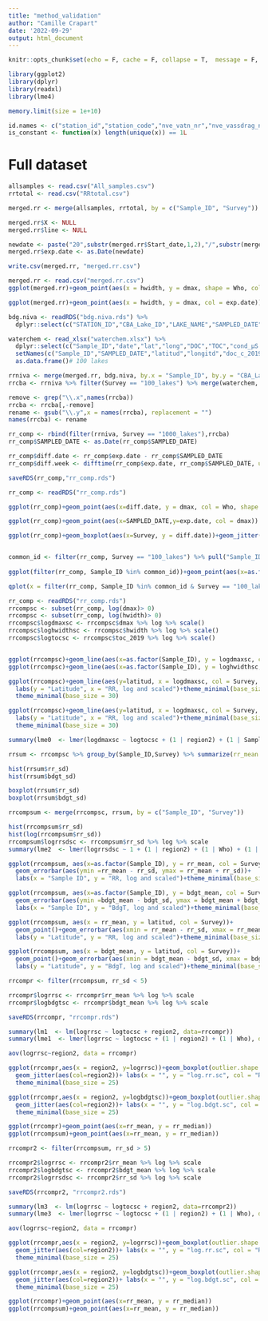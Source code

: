 ```yaml
---
title: "method_validation"
author: "Camille Crapart"
date: '2022-09-29'
output: html_document
---
```


```r
knitr::opts_chunk$set(echo = F, cache = F, collapse = T,  message = F, warning = F, error = F)
```

```r
library(ggplot2)
library(dplyr)
library(readxl)
library(lme4)

memory.limit(size = 1e+10)

id.names <- c("station_id","station_code","nve_vatn_nr","nve_vassdrag_nr", "CBA_Lake_ID", "STATION_ID", "statn_d","longitude","latitude", "region", "region2")
is_constant <- function(x) length(unique(x)) == 1L 
```

# Full dataset

```r
allsamples <- read.csv("All_samples.csv")
rrtotal <- read.csv("RRtotal.csv")

merged.rr <- merge(allsamples, rrtotal, by = c("Sample_ID", "Survey"))

merged.rr$X <- NULL
merged.rr$line <- NULL

newdate <- paste("20",substr(merged.rr$Start_date,1,2),"/",substr(merged.rr$Start_date,3,4),"/",substr(merged.rr$Start_date,5,6), sep = "")
merged.rr$exp.date <- as.Date(newdate)

write.csv(merged.rr, "merged.rr.csv")
```

```r

merged.rr <- read.csv("merged.rr.csv")
ggplot(merged.rr)+geom_point(aes(x = hwidth, y = dmax, shape = Who, col = Comments))+facet_grid(rows = vars(Who))+theme_minimal()

ggplot(merged.rr)+geom_point(aes(x = hwidth, y = dmax, col = exp.date))+facet_grid(cols=vars(Who))+theme_minimal()

```

```r
bdg.niva <- readRDS("bdg.niva.rds") %>% 
  dplyr::select(c("STATION_ID","CBA_Lake_ID","LAKE_NAME","SAMPLED_DATE","longitd","latitud","lake_area_km2","basin_area_km2","mar_limit","mean_elev","developed","agriculture","forest","natural_not_forest","peat","glacier","freshwater","sea","era_prec_2019","nilu_ndep_2012_2016","nilu_sdep_2012_2016","Dyp","rr_2m_19","tg_2m_19","doc_c_2019","kond_2019","toc_2019","ph_2019","tn_2019","tp_2019","region2","geometry")) 

waterchem <- read_xlsx("waterchem.xlsx") %>% 
  dplyr::select(c("Sample_ID","date","lat","long","DOC","TOC","cond_µS.m","pH","TN","TP")) %>%
  setNames(c("Sample_ID","SAMPLED_DATE","latitud","longitd","doc_c_2019","toc_2019","kond_2019","ph_2019","tn_2019","tp_2019")) %>%
  as.data.frame()# 100 lakes

rrniva <- merge(merged.rr, bdg.niva, by.x = "Sample_ID", by.y = "CBA_Lake_ID")
rrcba <- rrniva %>% filter(Survey == "100_lakes") %>% merge(waterchem, by = "Sample_ID")

remove <- grep("\\.x",names(rrcba))
rrcba <- rrcba[,-remove]
rename <- gsub("\\.y",x = names(rrcba), replacement = "")
names(rrcba) <- rename

rr_comp <- rbind(filter(rrniva, Survey == "1000_lakes"),rrcba)
rr_comp$SAMPLED_DATE <- as.Date(rr_comp$SAMPLED_DATE)

rr_comp$diff.date <- rr_comp$exp.date - rr_comp$SAMPLED_DATE
rr_comp$diff.week <- difftime(rr_comp$exp.date, rr_comp$SAMPLED_DATE, units = "weeks") %>% round(digits = 0)

saveRDS(rr_comp,"rr_comp.rds")
```

```r

rr_comp <- readRDS("rr_comp.rds")

ggplot(rr_comp)+geom_point(aes(x=diff.date, y = dmax, col = Who, shape = region2))+facet_grid(cols=vars(Survey))

ggplot(rr_comp)+geom_point(aes(x=SAMPLED_DATE,y=exp.date, col = dmax))

ggplot(rr_comp)+geom_boxplot(aes(x=Survey, y = diff.date))+geom_jitter(aes(x=Survey, y = diff.date, col = latitud))+theme_minimal()


common_id <- filter(rr_comp, Survey == "100_lakes") %>% pull("Sample_ID")
  
ggplot(filter(rr_comp, Sample_ID %in% common_id))+geom_point(aes(x=as.factor(Sample_ID), y = dmax, col = Survey))

qplot(x = filter(rr_comp, Sample_ID %in% common_id & Survey == "100_lakes")$dmax, y = filter(rr_comp, Sample_ID %in% common_id & Survey == "1000_lakes")$dmax, colour = as.factor(filter(rr_comp, Sample_ID %in% common_id& Survey == "1000_lakes")$diff.week))+labs(x="RR 100 lakes", y = "RR 1000 lakes", col = "Diff time weeks")+theme_minimal()

```


```r
rr_comp <- readRDS("rr_comp.rds")
rrcompsc <- subset(rr_comp, log(dmax)> 0)
rrcompsc <- subset(rr_comp, log(hwidth)> 0)
rrcompsc$logdmaxsc <- rrcompsc$dmax %>% log %>% scale()
rrcompsc$loghwidthsc <- rrcompsc$hwidth %>% log %>% scale()
rrcompsc$logtocsc <- rrcompsc$toc_2019 %>% log %>% scale()


ggplot(rrcompsc)+geom_line(aes(x=as.factor(Sample_ID), y = logdmaxsc, col = Survey))+labs(x = "Sample ID", y = "RR, log and scaled")+theme_minimal(base_size = 30)
ggplot(rrcompsc)+geom_line(aes(x=as.factor(Sample_ID), y = loghwidthsc, col = Survey))+labs(x = "Sample ID", y = "BdgT, log and scaled")+theme_minimal(base_size = 30)

```

```r
ggplot(rrcompsc)+geom_line(aes(y=latitud, x = logdmaxsc, col = Survey, group = Sample_ID))+
  labs(y = "Latitude", x = "RR, log and scaled")+theme_minimal(base_size = 30)+
  theme_minimal(base_size = 30)

ggplot(rrcompsc)+geom_line(aes(y=latitud, x = logdmaxsc, col = Survey, group = Sample_ID))+
  labs(y = "Latitude", x = "RR, log and scaled")+theme_minimal(base_size = 30)+
  theme_minimal(base_size = 30)

```

```r
summary(lme0  <- lmer(logdmaxsc ~ logtocsc + (1 | region2) + (1 | Sample_ID) + (1 | diff.week), data=rrcompsc))
```

```r
rrsum <- rrcompsc %>% group_by(Sample_ID,Survey) %>% summarize(rr_mean = mean(dmax), rr_sd = sd(dmax), rr_median = median(dmax), bdgt_mean = mean(hwidth), bdgt_sd = sd(hwidth), bdgt_median = median(hwidth))

hist(rrsum$rr_sd)
hist(rrsum$bdgt_sd)

boxplot(rrsum$rr_sd)
boxplot(rrsum$bdgt_sd)

rrcompsum <- merge(rrcompsc, rrsum, by = c("Sample_ID", "Survey"))

hist(rrcompsum$rr_sd)
hist(log(rrcompsum$rr_sd))
rrcompsum$logrrsdsc <- rrcompsum$rr_sd %>% log %>% scale
summary(lme2  <- lmer(logrrsdsc ~ 1 + (1 | region2) + (1 | Who) + (1 | Sample_ID), data=rrcompsum))
```

```r
ggplot(rrcompsum, aes(x=as.factor(Sample_ID), y = rr_mean, col = Survey))+geom_point()+
  geom_errorbar(aes(ymin =rr_mean - rr_sd, ymax = rr_mean + rr_sd))+
  labs(x = "Sample ID", y = "RR, log and scaled")+theme_minimal(base_size = 30)

ggplot(rrcompsum, aes(x=as.factor(Sample_ID), y = bdgt_mean, col = Survey))+geom_point()+
  geom_errorbar(aes(ymin =bdgt_mean - bdgt_sd, ymax = bdgt_mean + bdgt_sd))+
  labs(x = "Sample ID", y = "BdgT, log and scaled")+theme_minimal(base_size = 30)
```

```r
ggplot(rrcompsum, aes(x = rr_mean, y = latitud, col = Survey))+
  geom_point()+geom_errorbar(aes(xmin = rr_mean - rr_sd, xmax = rr_mean + rr_sd))+
  labs(y = "Latitude", y = "RR, log and scaled")+theme_minimal(base_size = 30)

ggplot(rrcompsum, aes(x = bdgt_mean, y = latitud, col = Survey))+
  geom_point()+geom_errorbar(aes(xmin = bdgt_mean - bdgt_sd, xmax = bdgt_mean + bdgt_sd))+
  labs(y = "Latitude", y = "BdgT, log and scaled")+theme_minimal(base_size = 30)
```

```r
rrcompr <- filter(rrcompsum, rr_sd < 5)

rrcompr$logrrsc <- rrcompr$rr_mean %>% log %>% scale
rrcompr$logbdgtsc <- rrcompr$bdgt_mean %>% log %>% scale

saveRDS(rrcompr, "rrcompr.rds")

summary(lm1  <- lm(logrrsc ~ logtocsc + region2, data=rrcompr))
summary(lme1  <- lmer(logrrsc ~ logtocsc + (1 | region2) + (1 | Who), data=rrcompr))

aov(logrrsc~region2, data = rrcompr)

ggplot(rrcompr,aes(x = region2, y=logrrsc))+geom_boxplot(outlier.shape = NA, notch = T)+
  geom_jitter(aes(col=region2))+ labs(x = "", y = "log.rr.sc", col = "Region")+
  theme_minimal(base_size = 25)

ggplot(rrcompr,aes(x = region2, y=logbdgtsc))+geom_boxplot(outlier.shape = NA, notch = T)+
  geom_jitter(aes(col=region2))+ labs(x = "", y = "log.bdgt.sc", col = "Region")+
  theme_minimal(base_size = 25)

ggplot(rrcompr)+geom_point(aes(x=rr_mean, y = rr_median))
ggplot(rrcompsum)+geom_point(aes(x=rr_mean, y = rr_median))


```

```r
rrcompr2 <- filter(rrcompsum, rr_sd > 5)

rrcompr2$logrrsc <- rrcompr2$rr_mean %>% log %>% scale
rrcompr2$logbdgtsc <- rrcompr2$bdgt_mean %>% log %>% scale
rrcompr2$logrrsdsc <- rrcompr2$rr_sd %>% log %>% scale

saveRDS(rrcompr2, "rrcompr2.rds")

summary(lm3  <- lm(logrrsc ~ logtocsc + region2, data=rrcompr2))
summary(lme3  <- lmer(logrrsc ~ logtocsc + (1 | region2) + (1 | Who), data=rrcompr2))

aov(logrrsc~region2, data = rrcompr)

ggplot(rrcompr,aes(x = region2, y=logrrsc))+geom_boxplot(outlier.shape = NA, notch = T)+
  geom_jitter(aes(col=region2))+ labs(x = "", y = "log.rr.sc", col = "Region")+
  theme_minimal(base_size = 25)

ggplot(rrcompr,aes(x = region2, y=logbdgtsc))+geom_boxplot(outlier.shape = NA, notch = T)+
  geom_jitter(aes(col=region2))+ labs(x = "", y = "log.bdgt.sc", col = "Region")+
  theme_minimal(base_size = 25)

ggplot(rrcompr)+geom_point(aes(x=rr_mean, y = rr_median))
ggplot(rrcompsum)+geom_point(aes(x=rr_mean, y = rr_median))

```